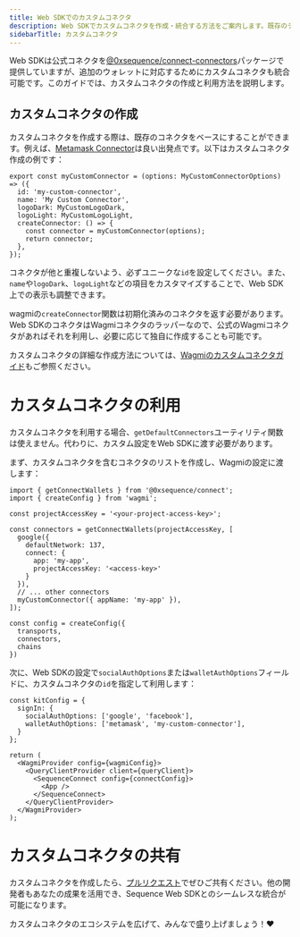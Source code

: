 ```yaml
---
title: Web SDKでのカスタムコネクタ
description: Web SDKでカスタムコネクタを作成・統合する方法をご案内します。既存のテンプレートを活用しながら、独自のコネクタを構築する手順を順を追って解説します。
sidebarTitle: カスタムコネクタ
---
```


Web SDKは公式コネクタを[@0xsequence/connect-connectors](https://github.com/0xsequence/web-sdk/tree/master/packages/connect/src/connectors)パッケージで提供していますが、追加のウォレットに対応するためにカスタムコネクタも統合可能です。このガイドでは、カスタムコネクタの作成と利用方法を説明します。

## カスタムコネクタの作成
カスタムコネクタを作成する際は、既存のコネクタをベースにすることができます。例えば、[Metamask Connector](https://github.com/0xsequence/web-sdk/tree/master/packages/connect/src/connectors/metaMask)は良い出発点です。以下はカスタムコネクタ作成の例です：

```tsx
export const myCustomConnector = (options: MyCustomConnectorOptions) => ({
  id: 'my-custom-connector',
  name: 'My Custom Connector',
  logoDark: MyCustomLogoDark,
  logoLight: MyCustomLogoLight,
  createConnector: () => {
    const connector = myCustomConnector(options);
    return connector;
  },
});
```

コネクタが他と重複しないよう、必ずユニークな`id`を設定してください。また、`name`や`logoDark`、`logoLight`などの項目をカスタマイズすることで、Web SDK上での表示も調整できます。

wagmiの`createConnector`関数は初期化済みのコネクタを返す必要があります。Web SDKのコネクタはWagmiコネクタのラッパーなので、公式のWagmiコネクタがあればそれを利用し、必要に応じて独自に作成することも可能です。

カスタムコネクタの詳細な作成方法については、[Wagmiのカスタムコネクタガイド](https://wagmi.sh/examples/custom-connector)もご参照ください。

# カスタムコネクタの利用
カスタムコネクタを利用する場合、`getDefaultConnectors`ユーティリティ関数は使えません。代わりに、カスタム設定をWeb SDKに渡す必要があります。

まず、カスタムコネクタを含むコネクタのリストを作成し、Wagmiの設定に渡します：

```tsx
import { getConnectWallets } from '@0xsequence/connect';
import { createConfig } from 'wagmi';

const projectAccessKey = '<your-project-access-key>';

const connectors = getConnectWallets(projectAccessKey, [
  google({
    defaultNetwork: 137,
    connect: {
      app: 'my-app',
      projectAccessKey: '<access-key>'
    }
  }),
  // ... other connectors
  myCustomConnector({ appName: 'my-app' }),
]);

const config = createConfig({
  transports,
  connectors,
  chains
})
```

次に、Web SDKの設定で`socialAuthOptions`または`walletAuthOptions`フィールドに、カスタムコネクタの`id`を指定して利用します：

```tsx
const kitConfig = {
  signIn: {
    socialAuthOptions: ['google', 'facebook'],
    walletAuthOptions: ['metamask', 'my-custom-connector'],
  }
};

return (
  <WagmiProvider config={wagmiConfig}>
    <QueryClientProvider client={queryClient}>
      <SequenceConnect config={connectConfig}>
        <App />
      </SequenceConnect>
    </QueryClientProvider>
  </WagmiProvider>
);
```

# カスタムコネクタの共有
カスタムコネクタを作成したら、[プルリクエスト](https://github.com/0xsequence/web-sdk/pulls)でぜひご共有ください。他の開発者もあなたの成果を活用でき、Sequence Web SDKとのシームレスな統合が可能になります。

カスタムコネクタのエコシステムを広げて、みんなで盛り上げましょう！❤️